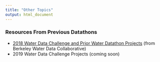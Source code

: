 ```yaml
---
title: "Other Topics"
output: html_document
---
```


### Resources From Previous Datathons
- [2018 Water Data Challenge and Prior Water Datathon Projects](https://github.com/waterdatacollaborative) (from Berkeley Water Data Collaborative)
- 2019 Water Data Challenge Projects (coming soon)
